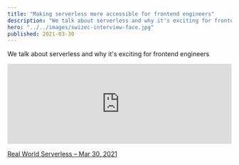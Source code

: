 ```yaml
---
title: "Making serverless more accessible for frontend engineers"
description: "We talk about serverless and why it's exciting for frontend engineers"
hero: "../../images/swizec-interview-face.jpg"
published: 2021-03-30
---
```


We talk about serverless and why it's exciting for frontend engineers

<iframe
  src="https://www.listennotes.com/podcasts/real-world/50-making-serverless-more-u2aLCnVoO6X/embed/"
  height="180px"
  width="100%"
  style="width: 1px; min-width: 100%;"
  frameborder="0"
  scrolling="no"
  loading="lazy"
></iframe>

[Real World Serverless – Mar 30, 2021](https://www.listennotes.com/podcasts/real-world/50-making-serverless-more-u2aLCnVoO6X/)
